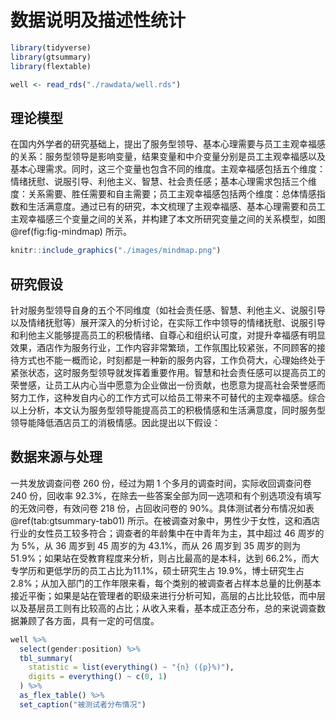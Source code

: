 # 数据说明及描述性统计 {#method}


```r
library(tidyverse)
library(gtsummary)
library(flextable)

well <- read_rds("./rawdata/well.rds")
```

## 理论模型

在国内外学者的研究基础上，提出了服务型领导、基本心理需要与员工主观幸福感的关系：服务型领导是影响变量，结果变量和中介变量分别是员工主观幸福感以及基本心理需求。同时，这三个变量也包含不同的维度。主观幸福感包括五个维度：情绪抚慰、说服引导、利他主义、智慧、社会责任感；基本心理需求包括三个维度：关系需要、胜任需要和自主需要；员工主观幸福感包括两个维度：总体情感指数和生活满意度。通过已有的研究，本文梳理了主观幸福感、基本心理需要和员工主观幸福感三个变量之间的关系，并构建了本文所研究变量之间的关系模型，如图 \@ref(fig:fig-mindmap) 所示。


```r
knitr::include_graphics("./images/mindmap.png")
```



## 研究假设

针对服务型领导自身的五个不同维度（如社会责任感、智慧、利他主义、说服引导以及情绪抚慰等）展开深入的分析讨论，在实际工作中领导的情绪抚慰、说服引导和利他主义能够提高员工的积极情绪、自尊心和组织认可度，对提升幸福感有明显效果，酒店作为服务行业，工作内容非常繁琐，工作氛围比较紧张，不同顾客的接待方式也不能一概而论，时刻都是一种新的服务内容，工作负荷大，心理始终处于紧张状态，这时服务型领导就发挥着重要作用。智慧和社会责任感可以提高员工的荣誉感，让员工从内心当中愿意为企业做出一份贡献，也愿意为提高社会荣誉感而努力工作，这种发自内心的工作方式可以给员工带来不可替代的主观幸福感。综合以上分析，本文认为服务型领导能提高员工的积极情感和生活满意度，同时服务型领导能降低酒店员工的消极情感。因此提出以下假设：


## 数据来源与处理

一共发放调查问卷 260 份，经过为期 1 个多月的调查时间，实际收回调查问卷 240 份，回收率 92.3%，在除去一些答案全部为同一选项和有个别选项没有填写的无效问卷，有效问卷 218 份，占回收问卷的 90%。具体测试者分布情况如表\@ref(tab:gtsummary-tab01) 所示。在被调查对象中，男性少于女性，这和酒店行业的女性员工较多符合；调查者的年龄集中在中青年为主，其中超过 46 周岁的为 5%，从 36 周岁到 45 周岁的为 43.1%，而从 26 周岁到 35 周岁的则为 51.9%；如果站在受教育程度来分析，则占比最高的是本科，达到 66.2%，而大专学历和更低学历的员工占比为11.1%，硕士研究生占 19.9%，博士研究生占 2.8%；从加入部门的工作年限来看，每个类别的被调查者占样本总量的比例基本接近平衡；如果是站在管理者的职级来进行分析可知，高层的占比比较低，而中层以及基层员工则有比较高的占比；从收入来看，基本成正态分布，总的来说调查数据兼顾了各方面，具有一定的可信度。

```r
well %>% 
  select(gender:position) %>%
  tbl_summary(
    statistic = list(everything() ~ "{n} ({p}%)"),
    digits = everything() ~ c(0, 1)
  ) %>% 
  as_flex_table() %>% 
  set_caption("被测试者分布情况")
```



\newpage
